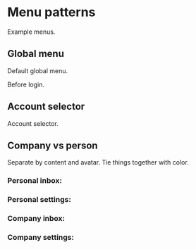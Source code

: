 
<Meta title="Menu/Patterns" />

# Menu patterns

Example menus.

## Global menu

Default global menu.

<Canvas of={GlobalMenuStories.Default} />

Before login.

<Canvas of={GlobalMenuStories.Login} />

## Account selector

Account selector.

<Canvas of={AccountMenuStories.Default} />

## Company vs person

Separate by content and avatar. Tie things together with color.

### Personal inbox:

<Canvas of={Examples.PersonInboxMenu} />

### Personal settings:

<Canvas of={Examples.NeutralPersonMenu} />

### Company inbox:

<Canvas of={Examples.CompanyInboxMenu} />

### Company settings:

<Canvas of={Examples.NeutralCompanyMenu} />
